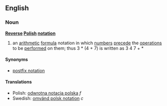 ==English==
===Noun===
{{wikipedia}}
'''[[Reverse]] [[Polish]] [[notation]]'''
#{{mathematics}} an [[arithmetic]] [[formula]] notation in which [[number]]s [[precede]] the [[operation]]s to be [[perform]]ed on them; thus 3 * (4 + 7) is written as 3 4 7 + *

====Synonyms====
*[[postfix notation]]

====Translations====
*Polish: [[odwrotna notacja polska]] ''f''
*Swedish: [[omvänd polsk notation]] ''c''